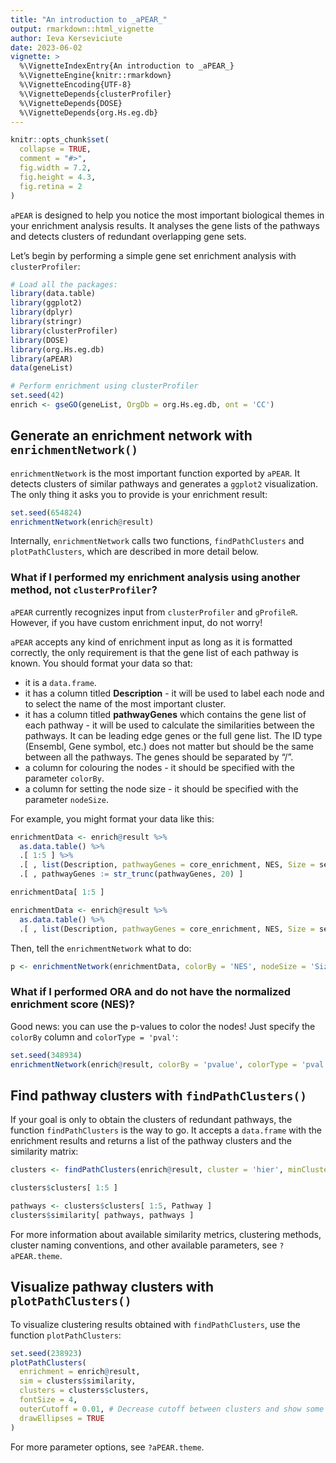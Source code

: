 ```yaml
---
title: "An introduction to _aPEAR_"
output: rmarkdown::html_vignette
author: Ieva Kerseviciute
date: 2023-06-02
vignette: >
  %\VignetteIndexEntry{An introduction to _aPEAR_}
  %\VignetteEngine{knitr::rmarkdown}
  %\VignetteEncoding{UTF-8}
  %\VignetteDepends{clusterProfiler}
  %\VignetteDepends{DOSE}
  %\VignetteDepends{org.Hs.eg.db}
---
```


```r
knitr::opts_chunk$set(
  collapse = TRUE,
  comment = "#>",
  fig.width = 7.2,
  fig.height = 4.3,
  fig.retina = 2
)
```

`aPEAR` is designed to help you notice the most important biological themes in your
enrichment analysis results. It analyses the gene lists of the pathways and detects
clusters of redundant overlapping gene sets.

Let's begin by performing a simple gene set enrichment analysis with `clusterProfiler`:

```r
# Load all the packages:
library(data.table)
library(ggplot2)
library(dplyr)
library(stringr)
library(clusterProfiler)
library(DOSE)
library(org.Hs.eg.db)
library(aPEAR)
data(geneList)

# Perform enrichment using clusterProfiler
set.seed(42)
enrich <- gseGO(geneList, OrgDb = org.Hs.eg.db, ont = 'CC')
```

## Generate an enrichment network with `enrichmentNetwork()`

`enrichmentNetwork` is the most important function exported by `aPEAR`. It detects clusters of similar pathways
and generates a `ggplot2` visualization. The only thing it asks you to provide is your enrichment result:

```r
set.seed(654824)
enrichmentNetwork(enrich@result)
```

Internally, `enrichmentNetwork` calls two functions, `findPathClusters` and `plotPathClusters`, which
are described in more detail below.

### What if I performed my enrichment analysis using another method, not `clusterProfiler`?

`aPEAR` currently recognizes input from `clusterProfiler` and `gProfileR`. However, if you have custom enrichment
input, do not worry!

`aPEAR` accepts any kind of enrichment input as long as it is formatted correctly, the only
requirement is that the gene list of each pathway is known. You should format your data so that:

- it is a `data.frame`.
- it has a column titled **Description** - it will be used to label each node and to select the name of
  the most important cluster.
- it has a column titled **pathwayGenes** which contains the gene list of each pathway - it will be used
  to calculate the similarities between the pathways. It can be leading edge genes or the full gene list.
  The ID type (Ensembl, Gene symbol, etc.) does not matter but should be the same between all the pathways.
  The genes should be separated by "/".
- a column for colouring the nodes - it should be specified with the parameter `colorBy`.
- a column for setting the node size - it should be specified with the parameter `nodeSize`.

For example, you might format your data like this:

```r
enrichmentData <- enrich@result %>%
  as.data.table() %>%
  .[ 1:5 ] %>%
  .[ , list(Description, pathwayGenes = core_enrichment, NES, Size = setSize) ] %>%
  .[ , pathwayGenes := str_trunc(pathwayGenes, 20) ]
```

```r
enrichmentData[ 1:5 ]
```

```r
enrichmentData <- enrich@result %>%
  as.data.table() %>%
  .[ , list(Description, pathwayGenes = core_enrichment, NES, Size = setSize) ]
```

Then, tell the `enrichmentNetwork` what to do:

```r
p <- enrichmentNetwork(enrichmentData, colorBy = 'NES', nodeSize = 'Size', verbose = TRUE)
```

### What if I performed ORA and do not have the normalized enrichment score (NES)?

Good news: you can use the p-values to color the nodes! Just specify the `colorBy` column and `colorType = 'pval'`:

```r
set.seed(348934)
enrichmentNetwork(enrich@result, colorBy = 'pvalue', colorType = 'pval', pCutoff = -5)
```

## Find pathway clusters with `findPathClusters()`

If your goal is only to obtain the clusters of redundant pathways, the function `findPathClusters` is
the way to go. It accepts a `data.frame` with the enrichment results and returns a list of the pathway clusters
and the similarity matrix:

```r
clusters <- findPathClusters(enrich@result, cluster = 'hier', minClusterSize = 6)

clusters$clusters[ 1:5 ]

pathways <- clusters$clusters[ 1:5, Pathway ]
clusters$similarity[ pathways, pathways ]
```

For more information about available similarity metrics, clustering methods, cluster naming conventions,
and other available parameters, see `?aPEAR.theme`.

## Visualize pathway clusters with `plotPathClusters()`

To visualize clustering results obtained with `findPathClusters`, use the function `plotPathClusters`:

```r
set.seed(238923)
plotPathClusters(
  enrichment = enrich@result,
  sim = clusters$similarity,
  clusters = clusters$clusters,
  fontSize = 4,
  outerCutoff = 0.01, # Decrease cutoff between clusters and show some connections
  drawEllipses = TRUE
)
```

For more parameter options, see `?aPEAR.theme`.
